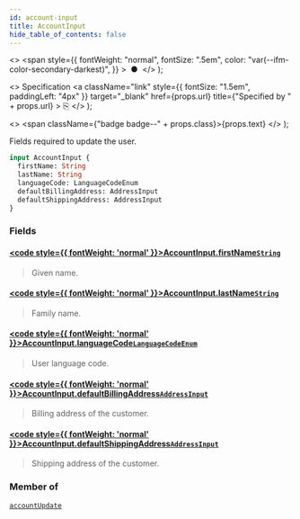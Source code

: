 ```yaml
---
id: account-input
title: AccountInput
hide_table_of_contents: false
---
```


  <>
    <span
      style={{
        fontWeight: "normal",
        fontSize: ".5em",
        color: "var(--ifm-color-secondary-darkest)",
      }}
    >
      &nbsp;●&nbsp;
    </span>
  </>
);

  <>
    Specification
    <a
      className="link"
      style={{ fontSize: "1.5em", paddingLeft: "4px" }}
      target="\_blank"
      href={props.url}
      title={"Specified by " + props.url}
    >
      ⎘
    </a>
  </>
);

  <>
    <span className={"badge badge--" + props.class}>{props.text}</span>
  </>
);

Fields required to update the user.

```graphql
input AccountInput {
  firstName: String
  lastName: String
  languageCode: LanguageCodeEnum
  defaultBillingAddress: AddressInput
  defaultShippingAddress: AddressInput
}
```

### Fields

#### [<code style={{ fontWeight: 'normal' }}>AccountInput.<b>firstName</b></code>](#)<Bullet />[`String`](../../../api-reference/miscellaneous/scalars/string) <Badge class="secondary" text="scalar"/>

> Given name.

#### [<code style={{ fontWeight: 'normal' }}>AccountInput.<b>lastName</b></code>](#)<Bullet />[`String`](../../../api-reference/miscellaneous/scalars/string) <Badge class="secondary" text="scalar"/>

> Family name.

#### [<code style={{ fontWeight: 'normal' }}>AccountInput.<b>languageCode</b></code>](#)<Bullet />[`LanguageCodeEnum`](../../../api-reference/miscellaneous/enums/language-code-enum) <Badge class="secondary" text="enum"/>

> User language code.

#### [<code style={{ fontWeight: 'normal' }}>AccountInput.<b>defaultBillingAddress</b></code>](#)<Bullet />[`AddressInput`](../../../api-reference/miscellaneous/inputs/address-input) <Badge class="secondary" text="input"/>

> Billing address of the customer.

#### [<code style={{ fontWeight: 'normal' }}>AccountInput.<b>defaultShippingAddress</b></code>](#)<Bullet />[`AddressInput`](../../../api-reference/miscellaneous/inputs/address-input) <Badge class="secondary" text="input"/>

> Shipping address of the customer.

### Member of

[`accountUpdate`](../../../api-reference/users/mutations/account-update) <Badge class="secondary" text="mutation"/>
